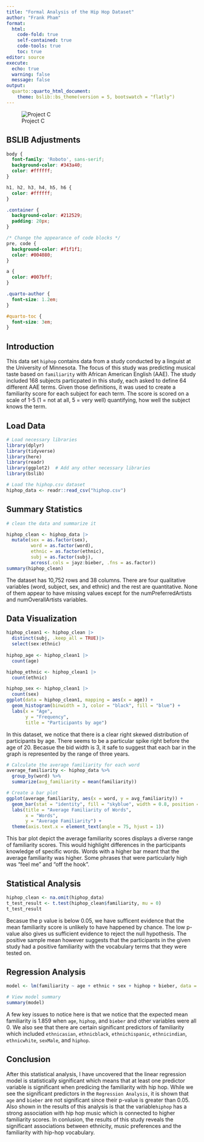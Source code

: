 ```yaml
---
title: "Formal Analysis of the Hip Hop Dataset"
author: "Frank Pham"
format: 
  html: 
    code-fold: true
    self-contained: true
    code-tools: true
    toc: true
editor: source
execute: 
  echo: true
  warning: false
  message: false
output:
  quarto::quarto_html_document:
    theme: bslib::bs_theme(version = 5, bootswatch = "flatly")  
---
```

![Project C](/Users/frankpham/Documents/Stat331/Final Project/Screenshot 2023-12-14 at 1.19.40 PM.jpg)

## BSLIB Adjustments
```css
body {
  font-family: 'Roboto', sans-serif;
  background-color: #343a40; 
  color: #ffffff; 
}

h1, h2, h3, h4, h5, h6 {
  color: #ffffff;  
}

.container {
  background-color: #212529; 
  padding: 20px;
}

/* Change the appearance of code blocks */
pre, code {
  background-color: #f1f1f1;  
  color: #004080;  
}

a {
  color: #007bff;  
}

.quarto-author {
  font-size: 1.2em; 
}

#quarto-toc {
  font-size: 3em; 
}

```

## Introduction

This data set `hiphop` contains data from a study conducted by a linguist at the University of Minnesota. The focus of this study was predicting musical taste based on `familiarity` with African American English (AAE). The study included 168 subjects particpated in this study, each asked to define 64 different AAE terms. Given those definitions, it was used to create a familiarity score for each subject for each term. The score is scored on a scale of 1-5 (1 = not at all, 5 = very well) quantifying, how well the subject knows the term. 

## Load Data

```r
# Load necessary libraries
library(dplyr)
library(tidyverse)
library(here)
library(readr)
library(ggplot2)  # Add any other necessary libraries
library(bslib)

# Load the hiphop.csv dataset
hiphop_data <- readr::read_csv("hiphop.csv")
```


## Summary Statistics
```r
# clean the data and summarize it

hiphop_clean <- hiphop_data |>
  mutate(sex = as.factor(sex),
         word = as.factor(word),
         ethnic = as.factor(ethnic),
         subj = as.factor(subj),
         across(.cols = jayz:bieber, .fns = as.factor))
summary(hiphop_clean)
```
The dataset has 10,752 rows and 38 columns. There are four qualitative variables (word, subject, sex, and ethnic) and the rest are quantitative. None of them appear to have missing values except for the numPreferredArtists and numOverallArtists variables.


## Data Visualization


```r
hiphop_clean1 <- hiphop_clean |>
  distinct(subj, .keep_all = TRUE)|>
  select(sex:ethnic) 
  
hiphop_age <- hiphop_clean1 |>
  count(age) 

hiphop_ethnic <- hiphop_clean1 |>
  count(ethnic) 

hiphop_sex <- hiphop_clean1 |>
  count(sex) 
ggplot(data = hiphop_clean1, mapping = aes(x = age)) +
  geom_histogram(binwidth = 3, color = "black", fill = "blue") +
  labs(x = "Age",
       y = "Frequency",
       title = "Participants by age")
```

In this dataset, we notice that there is a clear right skewed distribution of participants by age. There seems to be a particular spike right before the age of 20. Becasue the bid width is 3, it safe to suggest that each bar in the graph is represented by the range of three years.


```r
# Calculate the average familiarity for each word
average_familiarity <- hiphop_data %>%
  group_by(word) %>%
  summarize(avg_familiarity = mean(familiarity))

# Create a bar plot
ggplot(average_familiarity, aes(x = word, y = avg_familiarity)) +
  geom_bar(stat = "identity", fill = "skyblue", width = 0.8, position = position_dodge(width = 10)) +
  labs(title = "Average Familiarity of Words",
       x = "Words",
       y = "Average Familiarity") +
  theme(axis.text.x = element_text(angle = 75, hjust = 1))
```

This bar plot depict the average familiarity scores displays a diverse range of familiarity scores. This would highlight differences in the participants knowledge of specific words. Words with a higher bar meant that the average familiarity was higher. Some phrases that were particularly high was "feel me" and "off the hook". 


## Statistical Analysis
```r
hiphop_clean <- na.omit(hiphop_data)
t_test_result <- t.test(hiphop_clean$familiarity, mu = 0)
t_test_result
```
Becasue the p value is below 0.05, we have sufficent evidence that the mean familiarity score is unlikely to have happened by chance. The low p-value also gives us sufficient evidence to reject the null hypothesis. The positive sample mean however suggests that the participants in the given study had a positive familiarity with the vocabulary terms that they were tested on.


## Regression Analysis

```r

model <- lm(familiarity ~ age + ethnic + sex + hiphop + bieber, data = hiphop_data)

# View model summary
summary(model)

```
A few key issues to notice here is that we notice that the expected mean familiarity is 1.859 when `age`, `hiphop`, and `bieber` and other variables were all 0. We also see that there are certain significant predictors of familiarity which included `ethnicasian`, `ethnicblack`, `ethnichispanic`, `ethnicindian`, `ethnicwhite`, `sexMale`, and `hiphop`.


## Conclusion 

After this statistical analysis, I have uncovered that the linear regression model is statistically significant which means that at least one predictor variable is significant when predicing the familiarity with hip hop. While we see the significant predictors in the `Regression Analysis`, it is shown that `age` and `bieber` are not significant since their p-value is greater than 0.05. Also shown in the results of this analysis is that the variable`hiphop` has a strong association with hip hop music which is connected to higher familiarity scores. In conlusion, the results of this study reveals the significant associations between ethnicity, music preferences and the familiarity with hip-hop vocabulary.